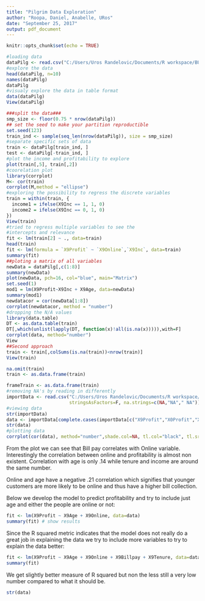 ```yaml
---
title: "Pilgrim Data Exploration"
author: "Roopa, Daniel, Anabelle, URos"
date: "September 25, 2017"
output: pdf_document
---
```


```r
knitr::opts_chunk$set(echo = TRUE)
```

```r
#loading data
dataPilg <- read.csv("C:/Users/Uros Randelovic/Documents/R workspace/BUS 111/data.csv")
#explore the data 
head(dataPilg, n=10)
names(dataPilg)
dataPilg
#visualy explore the data in table format
data(dataPilg)
View(dataPilg)

###split the data###
smp_size <- floor(0.75 * nrow(dataPilg))
## set the seed to make your partition reproductible
set.seed(123)
train_ind <- sample(seq_len(nrow(dataPilg)), size = smp_size)
#separate specific sets of data
train <- dataPilg[train_ind, ]
test <- dataPilg[-train_ind, ]
#plot the income and profitability to explore
plot(train[,5], train[,2])
#coorelation plot 
library(corrplot)
M<- cor(train)
corrplot(M,method = "ellipse")
#exploring the possibility to regress the discrete variables
train = within(train, {
  income1 = ifelse(X9Inc == 1, 1, 0)
  income2 = ifelse(X9Inc == 0, 1, 0)
})
View(train)
#tried to regress multiple variables to see the
#intercepts and relevance
fit <- lm(train[2] ~ ., data=train)
head(train)
fit <- lm(formula = `X9Profit` ~ `X9Online`,`X9Inc`, data=train)
summary(fit)
##ploting a matrix of all variables
newData = dataPilg[,c(1:8)]
summary(newData)   
plot(newData, pch=16, col="blue", main="Matrix")
set.seed(1)
mod1 = lm(X9Profit~X9Inc + X9Age, data=newData)
summary(mod1)
newdatacor = cor(newData[1:8])
corrplot(newdatacor, method = "number")
#dropping the N/A values
library(data.table)
DT <- as.data.table(train)
DT[,which(unlist(lapply(DT, function(x)!all(is.na(x))))),with=F]
corrplot(data, method="number")
View
##Second approach
train <- train[,colSums(is.na(train))<nrow(train)]
View(train)

na.omit(train)
train <- as.data.frame(train)

frameTrain <- as.data.frame(train)
#removing NA's by reading in differently 
importData <- read.csv("C:/Users/Uros Randelovic/Documents/R workspace/BUS 111/data.csv",
                       stringsAsFactors=F, na.strings=c(NA,"NA"," NA"))
#viewing data 
str(importData)
data <- importData[complete.cases(importData[c("X9Profit","X0Profit","X0Online","X0Billpay","X9Inc","X9Online","X9Age","X9Tenure")]),]
str(data)
#plotting data
corrplot(cor(data), method="number",shade.col=NA, tl.col="black", tl.srt=45)

```
From the plot we can see that Bill pay correlates with Online variable. Interestingly the correlation between online and profitability is almost non existent. Correlation with age is only .14 while tenure and income are around the same number. 

Online and age have a negative .21 correlation which signifies that younger customers are more likely to be online and thus have a higher bill collection. 

Below we develop the model to predict profitability and try to include just age and
either the people are online or not: 

```r

fit <- lm(X9Profit ~ X9Age + X9Online, data=data)
summary(fit) # show results
```
Since the R squared metric indicates that the model does not really do a great job in explaining the data we try to include more variables to try to explain the data better:

```r
fit <- lm(X9Profit ~ X9Age + X9Online + X9Billpay + X9Tenure, data=data)
summary(fit)
```
We get slightly better measure of R squared but non the less still a very low number compared to what it should be. 
```r
str(data)
```